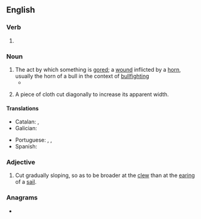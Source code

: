 {{also|Goring}}
==English==

===Verb===
{{head|en|verb form}}

# {{present participle of|gore|lang=en|nocat=1}}

===Noun===
{{en-noun}}

# The act by which something is [[gore]]d; a [[wound]] inflicted by a [[horn]], usually the horn of a bull in the context of [[bullfighting]]
#* {{quote-text|lang=en|year=2004|author=Mark St. Amant|title=Committed: Confessions of a Fantasy Football Junkie|page=15|passage=The only thing that might make me play is if you get bonus points for either broken pelvises or fatal rodeo-clown '''gorings'''.}}
# {{lb|en|textiles}} A piece of cloth cut diagonally to increase its apparent width.

====Translations====
{{trans-top|the act by which something is gored}}
* Catalan: {{t|ca|banyada|f}}, {{t|ca|cornada|f}}
* Galician: {{t|gl|cornada|f}}
{{trans-mid}}
* Portuguese: {{t+|pt|cornada|f}}, {{t|pt|chifrada|f}}, {{t+|pt|marrada|f}}
* Spanish: {{t|es|cornada|f}}
{{trans-bottom}}

===Adjective===
{{en-adj|-}}

# {{lb|en|nautical}} Cut gradually sloping, so as to be broader at the [[clew]] than at the [[earing]] of a [[sail]].

===Anagrams===
* {{anagrams|en|a=gginor|gringo|orging}}